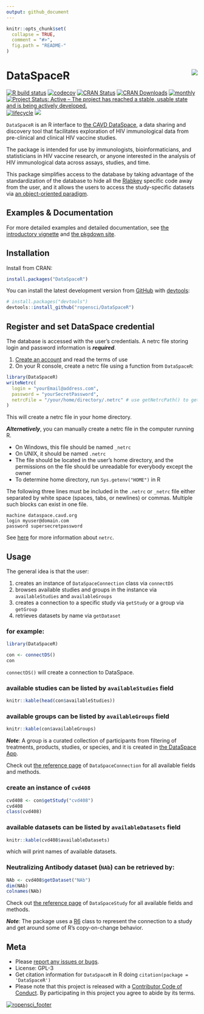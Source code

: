 ```yaml
---
output: github_document
---
```


<!-- README.md is generated from README.Rmd. Please edit that file -->

```r
knitr::opts_chunk$set(
  collapse = TRUE,
  comment = "#>",
  fig.path = "README-"
)
```

# DataSpaceR <img src="man/figures/logo.png" align="right" />

<!-- badges: start -->
[![R build status](https://github.com/ropensci/DataSpaceR/workflows/R-CMD-check/badge.svg)](https://github.com/ropensci/DataSpaceR/actions)
[![codecov](https://codecov.io/gh/ropensci/DataSpaceR/branch/main/graph/badge.svg)](https://codecov.io/gh/ropensci/DataSpaceR/branch/main)
[![CRAN Status](https://www.r-pkg.org/badges/version/DataSpaceR)](https://cran.r-project.org/package=DataSpaceR)
[![CRAN Downloads](https://cranlogs.r-pkg.org/badges/grand-total/DataSpaceR)](https://www.rpackages.io/package/DataSpaceR)
[![monthly](https://cranlogs.r-pkg.org/badges/DataSpaceR)](https://www.rpackages.io/package/DataSpaceR)
[![Project Status: Active – The project has reached a stable, usable state and is being actively developed.](https://www.repostatus.org/badges/latest/active.svg)](https://www.repostatus.org/#active)
[![lifecycle](https://img.shields.io/badge/lifecycle-maturing-blue.svg)](https://lifecycle.r-lib.org/articles/stages.html)
[![](https://badges.ropensci.org/261_status.svg)](https://github.com/ropensci/software-review/issues/261)
<!-- badges: end -->



`DataSpaceR` is an R interface to [the CAVD DataSpace](https://dataspace.cavd.org), a data sharing and discovery tool that facilitates exploration of HIV immunological data from pre-clinical and clinical HIV vaccine studies.

The package is intended for use by immunologists, bioinformaticians, and statisticians in HIV vaccine research, or anyone interested in the analysis of HIV immunological data across assays, studies, and time.

This package simplifies access to the database by taking advantage of the standardization of the database to hide all the [Rlabkey](https://cran.r-project.org/package=Rlabkey) specific code away from the user, and it allows the users to access the study-specific datasets via [an object-oriented paradigm](https://cran.r-project.org/package=R6/readme/README.html).


## Examples & Documentation

For more detailed examples and detailed documentation, see [the introductory vignette](https://docs.ropensci.org/DataSpaceR/articles/DataSpaceR.html) and [the pkgdown site](https://docs.ropensci.org/DataSpaceR/).


## Installation

Install from CRAN:

```r
install.packages("DataSpaceR")
```

You can install the latest development version from [GitHub](https://github.com/ropensci/DataSpaceR) with [devtools](https://cran.r-project.org/package=devtools):

```r
# install.packages("devtools")
devtools::install_github("ropensci/DataSpaceR")
```


## Register and set DataSpace credential

The database is accessed with the user's credentials. A netrc file storing 
login and password information is ***required***.

1. [Create an account](https://dataspace.cavd.org/) and read the terms of use
1. On your R console, create a netrc file using a function from `DataSpaceR`:

```r
library(DataSpaceR)
writeNetrc(
  login = "yourEmail@address.com", 
  password = "yourSecretPassword",
  netrcFile = "/your/home/directory/.netrc" # use getNetrcPath() to get the default path 
)
```

This will create a netrc file in your home directory.

***Alternatively***, you can manually create a netrc file in the computer running R.

* On Windows, this file should be named `_netrc`
* On UNIX, it should be named `.netrc`
* The file should be located in the user's home directory, and the permissions on the file should be unreadable for everybody except the owner
* To determine home directory, run `Sys.getenv("HOME")` in R

The following three lines must be included in the `.netrc` or `_netrc` file either separated by white space (spaces, tabs, or newlines) or commas. Multiple such blocks can exist in one file.

```
machine dataspace.cavd.org
login myuser@domain.com
password supersecretpassword
```

See [here](https://www.labkey.org/wiki/home/Documentation/page.view?name=netrc) for more information about `netrc`.


## Usage

The general idea is that the user:

1. creates an instance of `DataSpaceConnection` class via `connectDS`
1. browses available studies and groups in the instance via `availableStudies` and `availableGroups`
1. creates a connection to a specific study via `getStudy` or a group via `getGroup`
1. retrieves datasets by name via `getDataset`


### for example:

```r
library(DataSpaceR)

con <- connectDS()
con
```

`connectDS()` will create a connection to DataSpace.


### available studies can be listed by `availableStudies` field

```r
knitr::kable(head(con$availableStudies))
```


### available groups can be listed by `availableGroups` field

```r
knitr::kable(con$availableGroups)
```

***Note***: A group is a curated collection of participants from filtering of treatments, products, studies, or species, and it is created in [the DataSpace App](https://dataspace.cavd.org/cds/CAVD/app.view).

Check out [the reference page](https://docs.ropensci.org/DataSpaceR/reference/DataSpaceConnection.html) of `DataSpaceConnection` for all available fields and methods.


### create an instance of `cvd408`

```r
cvd408 <- con$getStudy("cvd408")
cvd408
class(cvd408)
```


### available datasets can be listed by `availableDatasets` field

```r
knitr::kable(cvd408$availableDatasets)
```

which will print names of available datasets.


### Neutralizing Antibody dataset (`NAb`) can be retrieved by:

```r
NAb <- cvd408$getDataset("NAb")
dim(NAb)
colnames(NAb)
```

Check out [the reference page](https://docs.ropensci.org/DataSpaceR/reference/DataSpaceStudy.html) of `DataSpaceStudy` for all available fields and methods.

***Note***: The package uses a [R6](https://cran.r-project.org/package=R6) class to represent the connection to a study and get around some of R's copy-on-change behavior.


## Meta

* Please [report any issues or bugs](https://github.com/ropensci/DataSpaceR/issues).
* License: GPL-3
* Get citation information for `DataSpaceR` in R doing `citation(package = 'DataSpaceR')`
* Please note that this project is released with a [Contributor Code of Conduct](https://github.com/ropensci/DataSpaceR/blob/main/CONDUCT.md). By participating in this project you agree to abide by its terms.

[![ropensci_footer](https://ropensci.org/public_images/ropensci_footer.png)](https://ropensci.org)
